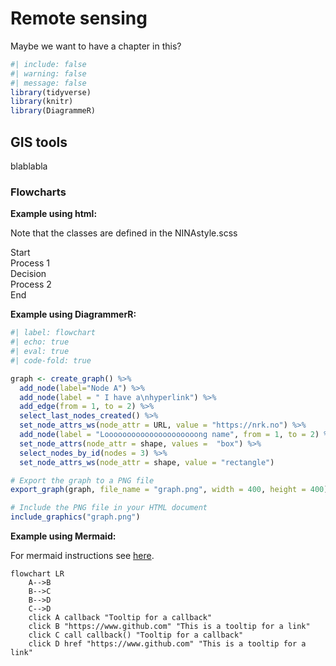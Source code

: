 # Remote sensing {#sec-remote-sensing}

Maybe we want to have a chapter in this?



```r
#| include: false
#| warning: false
#| message: false
library(tidyverse)
library(knitr)
library(DiagrammeR)
```

## GIS tools

blablabla

### Flowcharts

**Example using html:**

Note that the classes are defined in the NINAstyle.scss

<div class="flowchart">
  <div class="flowchart-box" id="start">Start</div>
  <div class="flowchart-box" id="process1">Process 1</div>
  <div class="flowchart-box" id="decision">Decision</div>
  <div class="flowchart-box" id="process2">Process 2</div>
  <div class="flowchart-box" id="end">End</div>
</div>


**Example using DiagrammerR:**

```r
#| label: flowchart
#| echo: true
#| eval: true
#| code-fold: true

graph <- create_graph() %>%
  add_node(label="Node A") %>%
  add_node(label = " I have a\nhyperlink") %>%
  add_edge(from = 1, to = 2) %>%
  select_last_nodes_created() %>%
  set_node_attrs_ws(node_attr = URL, value = "https://nrk.no") %>%
  add_node(label = "Looooooooooooooooooooong name", from = 1, to = 2) %>%
  set_node_attrs(node_attr = shape, values =  "box") %>%
  select_nodes_by_id(nodes = 3) %>%
  set_node_attrs_ws(node_attr = shape, value = "rectangle")

# Export the graph to a PNG file
export_graph(graph, file_name = "graph.png", width = 400, height = 400)

# Include the PNG file in your HTML document
include_graphics("graph.png")
```


**Example using Mermaid:**

For mermaid instructions see [here](https://mermaid.js.org/syntax/flowchart.html).

```mermaid
flowchart LR
    A-->B
    B-->C
    B-->D
    C-->D
    click A callback "Tooltip for a callback"
    click B "https://www.github.com" "This is a tooltip for a link"
    click C call callback() "Tooltip for a callback"
    click D href "https://www.github.com" "This is a tooltip for a link"
```
